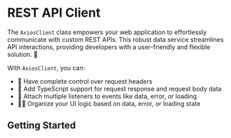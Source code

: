 # REST API Client

The `AxiosClient` class empowers your web application to effortlessly communicate with custom REST APIs. This robust data service streamlines API interactions, providing developers with a user-friendly and flexible solution. 💼

With `AxiosClient`, you can:

- 📝 Have complete control over request headers
- 🚀 Add TypeScript support for request response and request body data
- 🔗 Attach multiple listeners to events like data, error, or loading
- 👨‍💻 Organize your UI logic based on data, error, or loading state

## Getting Started
